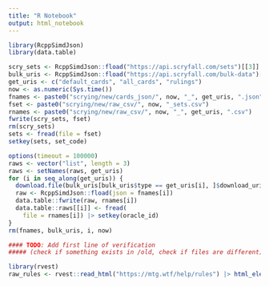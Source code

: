 ```yaml
---
title: "R Notebook"
output: html_notebook
---
```

 

```r
library(RcppSimdJson)
library(data.table)

scry_sets <- RcppSimdJson::fload("https://api.scryfall.com/sets")[[3]]
bulk_uris <- RcppSimdJson::fload("https://api.scryfall.com/bulk-data")[[3]]
get_uris <- c("default_cards", "all_cards", "rulings")
now <- as.numeric(Sys.time())
fnames <- paste0("scrying/new/cards_json/", now, "_", get_uris, ".json")
fset <- paste0("scrying/new/raw_csv/", now, "_sets.csv")
rnames <- paste0("scrying/new/raw_csv/", now, "_", get_uris, ".csv")
fwrite(scry_sets, fset)
rm(scry_sets)
sets <- fread(file = fset) 
setkey(sets, set_code)

options(timeout = 100000)
raws <- vector("list", length = 3)
raws <- setNames(raws, get_uris)
for (i in seq_along(get_uris)) {
  download.file(bulk_uris[bulk_uris$type == get_uris[i], ]$download_uri, fnames[i])
  raw <- RcppSimdJson::fload(json = fnames[i])
  data.table::fwrite(raw, rnames[i])
  data.table::raws[[i]] <- fread(
    file = rnames[i]) |> setkey(oracle_id)
}
rm(fnames, bulk_uris, i, now)

#### TODO: Add first line of verification 
##### (check if something exists in /old, check if files are different)
```
```r
library(rvest)
raw_rules <- rvest::read_html("https://mtg.wtf/help/rules") |> html_elements(css = ".rule")
```

